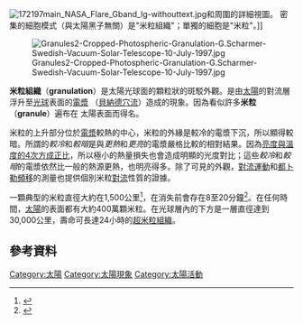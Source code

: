 {{noteTA
|G1=物理学
}}

[[File:172197main_NASA_Flare_Gband_lg-withouttext.jpg|thumb]]和周圍的詳細視圖。 密集的細胞模式（與太陽黑子無關）是"米粒組織"；單獨的細胞是"米粒"。]]

[[File:Granules2-Cropped-Photospheric-Granulation-G.Scharmer-Swedish-Vacuum-Solar-Telescope-10-July-1997.jpg|thumb]]

'''米粒組織'''（'''granulation'''）是太陽光球面的顆粒狀的斑駁外觀。是由[[太陽|太陽]]的對流層浮升至[[光球|光球]]表面的[[電漿|電漿]] {{link-en|熱柱|Thermal}}（[[瑞利-贝纳德对流|貝納德穴流]]）造成的現象。因為看似許多'''米粒'''（'''granule'''）遍布在 太陽表面而得名。

米粒的上升部分位於[[電漿|電漿]]較熱的中心，米粒的外緣是較冷的電漿下沉，所以顯得較暗。所謂的''較冷''和''較暗''是與''更熱''和''更亮''的電漿嚴格比較的相對結果。因為[[斯特凡-波茲曼定律|亮度與溫度的4次方成正比]]，所以極小的熱量損失也會造成明顯的光度對比；這些''較冷''和''較暗''的電漿依然比一般的熱源更熱，也明亮得多。除了可見的外觀，[[對流|對流運動]]和[[都卜勒效應|都卜勒頻移]]的測量也提供個別米粒[[對流|對流]]性質的證據。

一顆典型的米粒直徑大約在1,500公里<ref name="JBZ">{{cite book|last=Zirker|first=J. B.|title=Sunquakes|publisher=[[約翰斯·霍普金斯大學出版社|Johns Hopkins University Press]]|year=2003|pages=[https://archive.org/details/sunquakesprobing00zirk/page/n253 2]|url=https://archive.org/details/sunquakesprobing00zirk}}</ref>，在消失前會存在8至20分鐘<ref>{{Cite journal|title=Lifetime of Solar Granules.|url=http://adsabs.harvard.edu/doi/10.1086/147160|last=Bahng|first=J.|last2=Schwarzschild|first2=M.|date=1961-09|journal=The Astrophysical Journal|doi=10.1086/147160|volume=134|pages=312|language=en|bibcode=1961ApJ...134..312B|issn=0004-637X}}</ref>。在任何時間，[[太陽|太陽]]的表面都有大約400萬顆米粒。在光球層內的下方是一層直徑達到30,000公里，壽命可長達24小時的[[超米粒組織|超米粒組織]]。

{{Structure of the Sun|left}}
{{clear|left}}

== 參考資料 ==
{{Reflist}}

{{太阳}}

{{DEFAULTSORT:Granule (Solar Physics)}}
[[Category:太陽|Category:太陽]]
[[Category:太陽現象|Category:太陽現象]]
[[Category:太陽活動|Category:太陽活動]]
